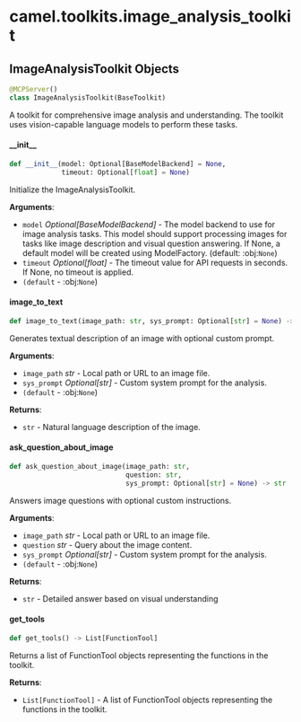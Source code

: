 <a id="camel.toolkits.image_analysis_toolkit"></a>

# camel.toolkits.image\_analysis\_toolkit

<a id="camel.toolkits.image_analysis_toolkit.ImageAnalysisToolkit"></a>

## ImageAnalysisToolkit Objects

```python
@MCPServer()
class ImageAnalysisToolkit(BaseToolkit)
```

A toolkit for comprehensive image analysis and understanding.
The toolkit uses vision-capable language models to perform these tasks.

<a id="camel.toolkits.image_analysis_toolkit.ImageAnalysisToolkit.__init__"></a>

#### \_\_init\_\_

```python
def __init__(model: Optional[BaseModelBackend] = None,
             timeout: Optional[float] = None)
```

Initialize the ImageAnalysisToolkit.

**Arguments**:

- `model` _Optional[BaseModelBackend]_ - The model backend to use for
  image analysis tasks. This model should support processing
  images for tasks like image description and visual question
  answering. If None, a default model will be created using
  ModelFactory. (default: :obj:`None`)
- `timeout` _Optional[float]_ - The timeout value for API requests
  in seconds. If None, no timeout is applied.
- `(default` - :obj:`None`)

<a id="camel.toolkits.image_analysis_toolkit.ImageAnalysisToolkit.image_to_text"></a>

#### image\_to\_text

```python
def image_to_text(image_path: str, sys_prompt: Optional[str] = None) -> str
```

Generates textual description of an image with optional custom
prompt.

**Arguments**:

- `image_path` _str_ - Local path or URL to an image file.
- `sys_prompt` _Optional[str]_ - Custom system prompt for the analysis.
- `(default` - :obj:`None`)
  

**Returns**:

- `str` - Natural language description of the image.

<a id="camel.toolkits.image_analysis_toolkit.ImageAnalysisToolkit.ask_question_about_image"></a>

#### ask\_question\_about\_image

```python
def ask_question_about_image(image_path: str,
                             question: str,
                             sys_prompt: Optional[str] = None) -> str
```

Answers image questions with optional custom instructions.

**Arguments**:

- `image_path` _str_ - Local path or URL to an image file.
- `question` _str_ - Query about the image content.
- `sys_prompt` _Optional[str]_ - Custom system prompt for the analysis.
- `(default` - :obj:`None`)
  

**Returns**:

- `str` - Detailed answer based on visual understanding

<a id="camel.toolkits.image_analysis_toolkit.ImageAnalysisToolkit.get_tools"></a>

#### get\_tools

```python
def get_tools() -> List[FunctionTool]
```

Returns a list of FunctionTool objects representing the functions
in the toolkit.

**Returns**:

- `List[FunctionTool]` - A list of FunctionTool objects representing the
  functions in the toolkit.

